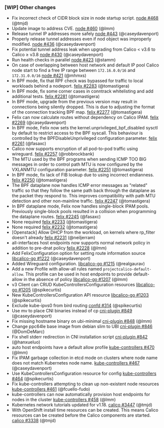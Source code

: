 
### [WIP] Other changes

- Fix incorrect check of CIDR block size in node startup script. [node #468](https://github.com/projectcalico/node/pull/468) (@tmjd)
- Update image to address CVE. [node #460](https://github.com/projectcalico/node/pull/460) (@lmm)
- Release tunnel IP addresses more safely [node #443](https://github.com/projectcalico/node/pull/443) (@caseydavenport)
- Properly release tunnel addresses even if nod object was improperly modified. [node #436](https://github.com/projectcalico/node/pull/436) (@caseydavenport)
- Fix potential tunnel address leak when upgrading from Calico < v3.6 to Calico &#8805; v3.8 [node #430](https://github.com/projectcalico/node/pull/430) (@caseydavenport)
- Run health checks in parallel [node #423](https://github.com/projectcalico/node/pull/423) (@stamm)
- On case of overlapping between host network and default IP pool Calico node start to find a free IP range between `172.16.0.0/16` and `172.31.0.0/16` [node #421](https://github.com/projectcalico/node/pull/421) (@mhmxs)
- In BPF mode, fix that RPF check was bypassed for traffic to local workloads behind a nodeport. [felix #2283](https://github.com/projectcalico/felix/pull/2283) (@tomastigera)
- In BPF mode, fix some corner cases in conntrack whitelisting and add additional tests. [felix #2281](https://github.com/projectcalico/felix/pull/2281) (@tomastigera)
- In BPF mode, upgrade from the previous version may result in connections being silently dropped. This is due to adjusting the format of the connection tracking BPF map. [felix #2277](https://github.com/projectcalico/felix/pull/2277) (@tomastigera)
- Felix can now calculate routes without dependency on Calico IPAM. [felix #2269](https://github.com/projectcalico/felix/pull/2269) (@caseydavenport)
- In BPF mode, Felix now sets the kernel.unprivileged_bpf_disabled sysctl by default to restrict access to the BPF syscall. This behaviour is controlled by the BPFDisableUnprivileged configuration parameter. [felix #2261](https://github.com/projectcalico/felix/pull/2261) (@fasaxc)
- Calico now supports encryption of all pod-to-pod traffic using wireguard. [felix #2257](https://github.com/projectcalico/felix/pull/2257) (@robbrockbank)
- The MTU used by the BPF programs when sending ICMP TOO BIG messages in order to control path MTU is now configured by the VXLANMTU configuration parameter. [felix #2251](https://github.com/projectcalico/felix/pull/2251) (@tomastigera)
- In BPF mode, fix lack of FIB lookup due to using incorrect endianness. [felix #2250](https://github.com/projectcalico/felix/pull/2250) (@tomastigera)
- The BPF dataplane now handles ICMP error messages as "related" traffic so that they follow the same path back through the dataplane as the packet they respond to. This improves compatibility with path MTU detection and other non-mainline traffic. [felix #2247](https://github.com/projectcalico/felix/pull/2247) (@tomastigera)
- In BPF dataplane mode, Felix now handles single-block IPAM pools. Previously single-block pools resulted in a collision when programming the dataplane routes. [felix #2245](https://github.com/projectcalico/felix/pull/2245) (@fasaxc)
- None required [felix #2233](https://github.com/projectcalico/felix/pull/2233) (@tomastigera)
- None required [felix #2232](https://github.com/projectcalico/felix/pull/2232) (@tomastigera)
- [Openstack] Allow DHCP from the workload, on kernels where rp_filter doesn't already [felix #2231](https://github.com/projectcalico/felix/pull/2231) (@neiljerram)
- all-interfaces host endpoints now supports normal network policy in addition to pre-dnat policy [felix #2228](https://github.com/projectcalico/felix/pull/2228) (@lmm)
- Add FelixConfiguration option for setting route information source [libcalico-go #1222](https://github.com/projectcalico/libcalico-go/pull/1222) (@caseydavenport)
- Added Wireguard configuration. [libcalico-go #1215](https://github.com/projectcalico/libcalico-go/pull/1215) (@realgaurav)
- Add a new Profile with allow-all rules named `projectcalico-default-allow`. This profile can be used in host endpoints to provide default-allow in the absence of policy [libcalico-go #1207](https://github.com/projectcalico/libcalico-go/pull/1207) (@lmm)
- v3 Client can CRUD KubeControllersConfiguration resources [libcalico-go #1205](https://github.com/projectcalico/libcalico-go/pull/1205) (@spikecurtis)
- New KubeControllersConfiguration API resource [libcalico-go #1203](https://github.com/projectcalico/libcalico-go/pull/1203) (@spikecurtis)
- Exclude kube-ipvs0 from bird routing [confd #314](https://github.com/projectcalico/confd/pull/314) (@spikecurtis)
- Use mv to place CNI binaries instead of cp [cni-plugin #849](https://github.com/projectcalico/cni-plugin/pull/849) (@caseydavenport)
- Fix missing hostname binary on ubi-minimal [cni-plugin #848](https://github.com/projectcalico/cni-plugin/pull/848) (@lmm)
- Change ppc64le base image from debian slim to UBI [cni-plugin #846](https://github.com/projectcalico/cni-plugin/pull/846) (@DomDeMarc)
- Fix shell stderr redirection in CNI installation script [cni-plugin #842](https://github.com/projectcalico/cni-plugin/pull/842) (@hanxueluo)
- auto host endpoints have a default allow profile [kube-controllers #470](https://github.com/projectcalico/kube-controllers/pull/470) (@lmm)
- Fix IPAM garbage collection in etcd mode on clusters where node name does not match Kubernetes node name. [kube-controllers #467](https://github.com/projectcalico/kube-controllers/pull/467) (@caseydavenport)
- Use KubeControllersConfiguration resource for config [kube-controllers #464](https://github.com/projectcalico/kube-controllers/pull/464) (@spikecurtis)
- Fix kube-controllers attempting to clean up non-existent node resources [kube-controllers #461](https://github.com/projectcalico/kube-controllers/pull/461) (@fcuello-fudo)
- kube-controllers can now automatically provision host endpoints for nodes in the cluster [kube-controllers #458](https://github.com/projectcalico/kube-controllers/pull/458) (@lmm)
- Kubernetes network tutorials updated for v1.18. [calico #3447](https://github.com/projectcalico/calico/pull/3447) (@tmjd)
- With OpenShift install time resources can be created. This means Calico resources can be created before the Calico components are started. [calico #3338](https://github.com/projectcalico/calico/pull/3338) (@tmjd)
